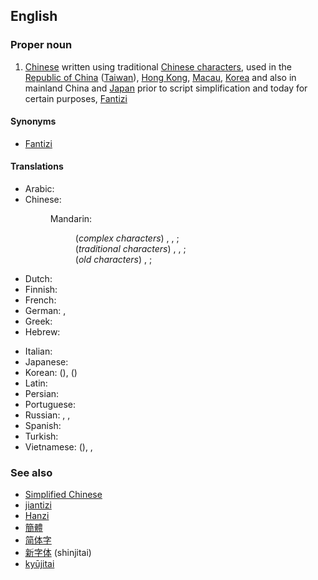 ==English==
{{wikipedia}}

===Proper noun===
{{en-proper noun|sg=[[traditional|Traditional]] [[Chinese]]}}

# [[Chinese]] written using traditional [[Chinese character]]s, used in the [[Republic of China]] ([[Taiwan]]), [[Hong Kong]], [[Macau]], [[Korea]] and also in mainland China and [[Japan]] prior to script simplification and today for certain purposes, [[Fantizi]]

====Synonyms====
* [[Fantizi]]

====Translations====
{{trans-top|Chinese written using traditional characters}}
* Arabic: {{t|ar|حروف صينية تقليدية|m|p|tr=Huruuf Siníyya taqalidíyya}}
* Chinese:
*: Mandarin:
*:: (''complex characters'') {{t|cmn|繁體字|sc=Hant}}, {{t|cmn|繁体字|sc=Hans}}, {{t|cmn|fántǐzì}} <!-- sc=pinyin --> ;
*:: (''traditional characters'') {{t|cmn|正體字|sc=Hant}}, {{t|cmn|正体字|sc=Hans}}, {{t|cmn|zhèngtǐzì}} <!-- sc=pinyin --> ;
*:: (''old characters'') {{t|cmn|老字|sc=Hani}} , {{t|cmn|lǎozì}} <!-- sc=pinyin --> ;
* Dutch: {{t|nl|traditionele Chinees}}
* Finnish: {{t|fi|perinteinen kiina}}
* French: {{t|fr|chinois traditionnel|m}}
* German: {{t|de|traditionelles Chinesisch|n}}, {{t|de|Langzeichen|n}}
* Greek: {{t|el|τα παραδοσιακά κινέζικα|tr=ta paradosiaká kinézika}}
* Hebrew: {{t|he|סינית מסורתית}}
{{trans-mid}}
* Italian: {{t+|it|cinese tradizionale}}
* Japanese: {{t+|ja|繁体字|tr=はんたいじ, hantaiji}}
* Korean: {{t|ko|번체자|tr=beoncheja|sc=Hang}} ({{t+|ko|繁體字|sc=Hani}}), {{t|ko|정체자|tr=jeongcheja|sc=Hang}} ({{t+|ko|正體字|sc=Hani}})
* Latin: {{t|la|lingua sinica traditionalis|f}}
* Persian: {{t|fa|چینی سنتی|tr=čini sonati|sc=fa-Arab}}
* Portuguese: {{t|pt|chinês tradicional|m}}
* Russian: {{t|ru|традиционный китайский|m|tr=tradiciónny kitáyskij}}, {{t|ru|традиционный иероглиф|m|tr=tradiciónny ieróglif}}, {{t|ru|фаньтицзы|m|tr=fan'tíczy}} {{indeclinable}}
* Spanish: {{t|es|chino tradicional|m}}
* Turkish: {{t|tr|Geleneksel Çince}}
* Vietnamese: {{t|vi|phồn thể tự|xs=Vietnamese}} ({{t-|vi|繁體字|sc=Hani|xs=Vietnamese}}), {{t|vi|Chữ Hán phồn thể|xs=Vietnamese}}, {{t|vi|Chữ Hán chính thể|xs=Vietnamese}}
{{trans-bottom}}

===See also===
* [[Simplified Chinese]]
* [[jiantizi]]
* [[Hanzi]]
* [[簡體]]
* [[简体字]]
* [[新字体]] (shinjitai)
* [[kyūjitai]]